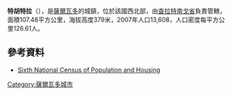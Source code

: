 '''特胡特拉'''（{{lang-es|Tejutla}}），是[[薩爾瓦多|薩爾瓦多]]的城鎮，位於該國西北部，由[[查拉特南戈省|查拉特南戈省]]負責管轄，面積107.48平方公里，海拔高度379米，2007年人口13,608，人口密度每平方公里126.61人。

{{Coord|14|10|N|89|6|W|display=title}}

==參考資料==
*[http://www.censos.gob.sv/util/datos/Resultados%20VI%20Censo%20de%20Poblaci%F3n%20V%20de%20Vivienda%202007.pdf Sixth National Census of Population and Housing] {{Wayback|url=http://www.censos.gob.sv/util/datos/Resultados%20VI%20Censo%20de%20Poblaci%F3n%20V%20de%20Vivienda%202007.pdf |date=20140912000928 }}

{{ElSalvador-geo-stub}}
[[Category:薩爾瓦多城市|Category:薩爾瓦多城市]]